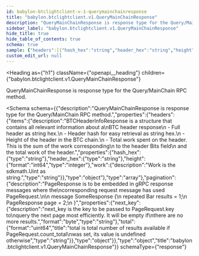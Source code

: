 ```yaml
---
id: babylon-btclightclient-v-1-querymainchainresponse
title: "babylon.btclightclient.v1.QueryMainChainResponse"
description: "QueryMainChainResponse is response type for the Query/MainChain RPC method."
sidebar_label: "babylon.btclightclient.v1.QueryMainChainResponse"
hide_title: true
hide_table_of_contents: true
schema: true
sample: {"headers":[{"hash_hex":"string","header_hex":"string","height":0,"work":"string"}],"pagination":{"next_key":"string","total":"string"}}
custom_edit_url: null
---
```



<Heading
  as={"h1"}
  className={"openapi__heading"}
  children={"babylon.btclightclient.v1.QueryMainChainResponse"}
>
</Heading>



QueryMainChainResponse is response type for the Query/MainChain RPC method.

<Schema
  schema={{"description":"QueryMainChainResponse is response type for the Query/MainChain RPC method.","properties":{"headers":{"items":{"description":"BTCHeaderInfoResponse is a structure that contains all relevant information about a\nBTC header response\n - Full header as string hex.\n - Header hash for easy retrieval as string hex.\n - Height of the header in the BTC chain.\n - Total work spent on the header. This is the sum of the work corresponding\n to the header Bits field\n   and the total work of the header.","properties":{"hash_hex":{"type":"string"},"header_hex":{"type":"string"},"height":{"format":"int64","type":"integer"},"work":{"description":"Work is the sdkmath.Uint as string.","type":"string"}},"type":"object"},"type":"array"},"pagination":{"description":"PageResponse is to be embedded in gRPC response messages where the\ncorresponding request message has used PageRequest.\n\n message SomeResponse {\n         repeated Bar results = 1;\n         PageResponse page = 2;\n }","properties":{"next_key":{"description":"next_key is the key to be passed to PageRequest.key to\nquery the next page most efficiently. It will be empty if\nthere are no more results.","format":"byte","type":"string"},"total":{"format":"uint64","title":"total is total number of results available if PageRequest.count_total\nwas set, its value is undefined otherwise","type":"string"}},"type":"object"}},"type":"object","title":"babylon.btclightclient.v1.QueryMainChainResponse"}}
  schemaType={"response"}
>
  
</Schema>
            